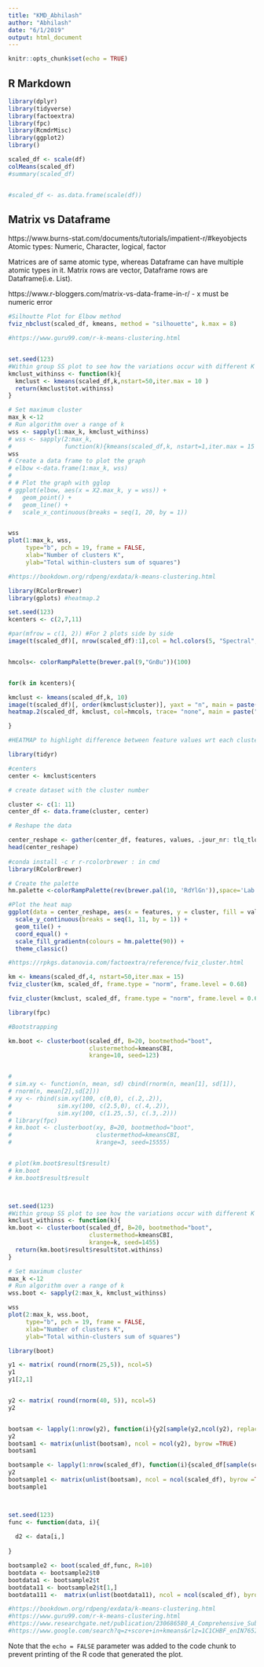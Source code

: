 ```yaml
---
title: "KMD_Abhilash"
author: "Abhilash"
date: "6/1/2019"
output: html_document
---
```


```r
knitr::opts_chunk$set(echo = TRUE)
```

## R Markdown

```r


library(dplyr)
library(tidyverse)
library(factoextra)
library(fpc)
library(RcmdrMisc)
library(ggplot2)
library()

scaled_df <- scale(df)
colMeans(scaled_df)
#summary(scaled_df)


#scaled_df <- as.data.frame(scale(df))

```

## Matrix vs Dataframe
https://www.burns-stat.com/documents/tutorials/impatient-r/#keyobjects
Atomic types: Numeric, Character, logical, factor

Matrices are of same atomic type, whereas Dataframe can have multiple atomic types in it.
Matrix rows are vector, Dataframe rows are Dataframe(i.e. List).

https://www.r-bloggers.com/matrix-vs-data-frame-in-r/ - x must be numeric error


```r


#Silhoutte Plot for Elbow method
fviz_nbclust(scaled_df, kmeans, method = "silhouette", k.max = 8)


```

```r

#https://www.guru99.com/r-k-means-clustering.html 


set.seed(123)
#Within group SS plot to see how the variations occur with different K values. 
kmclust_withinss <- function(k){
  kmclust <- kmeans(scaled_df,k,nstart=50,iter.max = 10 )
  return(kmclust$tot.withinss)
}

# Set maximum cluster 
max_k <-12 
# Run algorithm over a range of k 
wss <- sapply(1:max_k, kmclust_withinss)
# wss <- sapply(2:max_k, 
#               function(k){kmeans(scaled_df,k, nstart=1,iter.max = 15 )$tot.withinss})
wss
# Create a data frame to plot the graph
# elbow <-data.frame(1:max_k, wss)
#   
# # Plot the graph with gglop
# ggplot(elbow, aes(x = X2.max_k, y = wss)) +
#   geom_point() +
#   geom_line() +
#   scale_x_continuous(breaks = seq(1, 20, by = 1))


wss
plot(1:max_k, wss,
     type="b", pch = 19, frame = FALSE, 
     xlab="Number of clusters K",
     ylab="Total within-clusters sum of squares")

```


```r

#https://bookdown.org/rdpeng/exdata/k-means-clustering.html 

library(RColorBrewer)
library(gplots) #heatmap.2

set.seed(123)
kcenters <- c(2,7,11)

#par(mfrow = c(1, 2)) #For 2 plots side by side
image(t(scaled_df)[, nrow(scaled_df):1],col = hcl.colors(5, "Spectral", rev = TRUE), yaxt = "n", xlab = "s", main = paste("Original Data"))


hmcols<- colorRampPalette(brewer.pal(9,"GnBu"))(100)


for(k in kcenters){

kmclust <- kmeans(scaled_df,k, 10)
image(t(scaled_df)[, order(kmclust$cluster)], yaxt = "n", main = paste("Clustered Data k=",k))
heatmap.2(scaled_df, kmclust, col=hmcols, trace= "none", main = paste("Clustered Data k=",k))

}

```


```r


#HEATMAP to highlight difference between feature values wrt each cluster

library(tidyr)

#centers
center <- kmclust$centers

# create dataset with the cluster number

cluster <- c(1: 11)
center_df <- data.frame(cluster, center)

# Reshape the data

center_reshape <- gather(center_df, features, values, .jour_nr: tlq_tlq02_4)
head(center_reshape)
  
#conda install -c r r-rcolorbrewer : in cmd
library(RColorBrewer)

# Create the palette
hm.palette <-colorRampPalette(rev(brewer.pal(10, 'RdYlGn')),space='Lab')

#Plot the heat map
ggplot(data = center_reshape, aes(x = features, y = cluster, fill = values)) +
  scale_y_continuous(breaks = seq(1, 11, by = 1)) +
  geom_tile() +
  coord_equal() +
  scale_fill_gradientn(colours = hm.palette(90)) +
  theme_classic()


```

```r
#https://rpkgs.datanovia.com/factoextra/reference/fviz_cluster.html

km <- kmeans(scaled_df,4, nstart=50,iter.max = 15)
fviz_cluster(km, scaled_df, frame.type = "norm", frame.level = 0.68)

fviz_cluster(kmclust, scaled_df, frame.type = "norm", frame.level = 0.68)

```

```r

library(fpc)

#Bootstrapping

km.boot <- clusterboot(scaled_df, B=20, bootmethod="boot",
                       clustermethod=kmeansCBI,
                       krange=10, seed=123)


# 
# sim.xy <- function(n, mean, sd) cbind(rnorm(n, mean[1], sd[1]),
# rnorm(n, mean[2],sd[2]))
# xy <- rbind(sim.xy(100, c(0,0), c(.2,.2)),
#             sim.xy(100, c(2.5,0), c(.4,.2)),
#             sim.xy(100, c(1.25,.5), c(.3,.2)))
# library(fpc)
# km.boot <- clusterboot(xy, B=20, bootmethod="boot",
#                        clustermethod=kmeansCBI,
#                        krange=3, seed=15555)


# plot(km.boot$result$result)
# km.boot
# km.boot$result$result



set.seed(123)
#Within group SS plot to see how the variations occur with different K values. 
kmclust_withinss <- function(k){
km.boot <- clusterboot(scaled_df, B=20, bootmethod="boot",
                       clustermethod=kmeansCBI,
                       krange=k, seed=1455)
  return(km.boot$result$result$tot.withinss)
}

# Set maximum cluster 
max_k <-12 
# Run algorithm over a range of k 
wss.boot <- sapply(2:max_k, kmclust_withinss)

wss
plot(2:max_k, wss.boot,
     type="b", pch = 19, frame = FALSE, 
     xlab="Number of clusters K",
     ylab="Total within-clusters sum of squares")

```

```r

library(boot)

y1 <- matrix( round(rnorm(25,5)), ncol=5)
y1
y1[2,1] 


y2 <- matrix( round(rnorm(40, 5)), ncol=5)
y2


bootsam <- lapply(1:nrow(y2), function(i){y2[sample(y2,ncol(y2), replace = T)]})
y2
bootsam1 <- matrix(unlist(bootsam), ncol = ncol(y2), byrow =TRUE)
bootsam1

bootsample <- lapply(1:nrow(scaled_df), function(i){scaled_df[sample(scaled_df, ncol(scaled_df), replace = T)]})
y2
bootsample1 <- matrix(unlist(bootsam), ncol = ncol(scaled_df), byrow =TRUE)
bootsample1



set.seed(123)
func <- function(data, i){
  
  d2 <- data[i,]
  
}

bootsample2 <- boot(scaled_df,func, R=10)
bootdata <- bootsample2$t0
bootdata1 <- bootsample2$t
bootdata11 <- bootsample2$t[1,]
bootdata111 <-  matrix(unlist(bootdata11), ncol = ncol(scaled_df), byrow =TRUE)

```



```r

#https://bookdown.org/rdpeng/exdata/k-means-clustering.html
#https://www.guru99.com/r-k-means-clustering.html
#https://www.researchgate.net/publication/230686580_A_Comprehensive_Subcellular_Proteomic_Survey_of_Salmonella_Grown_under_Phagosome-Mimicking_versus_Standard_Laboratory_Conditions/figures?lo=1
#https://www.google.com/search?q=z+score+in+kmeans&rlz=1C1CHBF_enIN765IN765&oq=z+score+in+kmeans&aqs=chrome..69i57j69i64.3175j0j4&sourceid=chrome&ie=UTF-8

```

Note that the `echo = FALSE` parameter was added to the code chunk to prevent printing of the R code that generated the plot.
